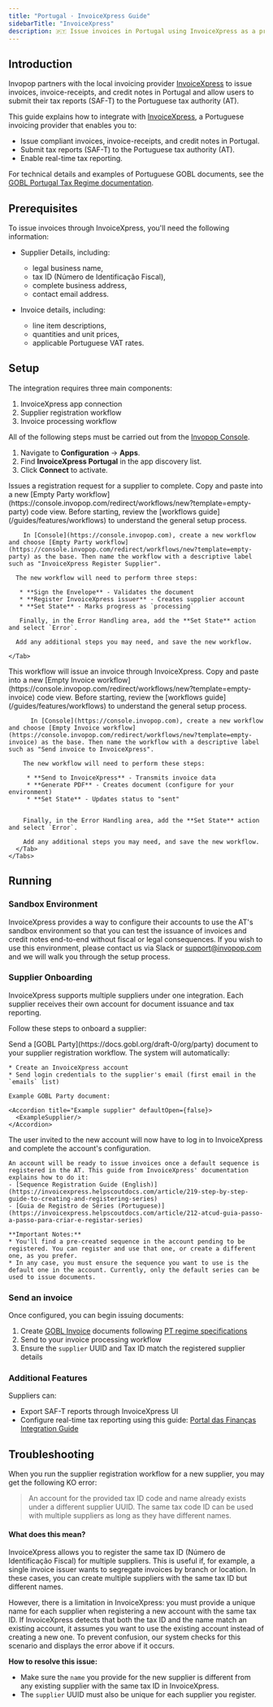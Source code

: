 ```yaml
---
title: "Portugal · InvoiceXpress Guide"
sidebarTitle: "InvoiceXpress"
description: 🇵🇹 Issue invoices in Portugal using InvoiceXpress as a provider.
---
```



## Introduction

Invopop partners with the local invoicing provider [InvoiceXpress](https://invoicexpress.com/) to issue invoices, invoice-receipts, and credit notes in Portugal and allow users to submit their tax reports (SAF-T) to the Portuguese tax authority (AT).

This guide explains how to integrate with [InvoiceXpress](https://invoicexpress.com/), a Portuguese invoicing provider that enables you to:

* Issue compliant invoices, invoice-receipts, and credit notes in Portugal.
* Submit tax reports (SAF-T) to the Portuguese tax authority (AT).
* Enable real-time tax reporting.

For technical details and examples of Portuguese GOBL documents, see the [GOBL Portugal Tax Regime documentation](https://github.com/invopop/gobl/blob/main/regimes/pt/README.md).

## Prerequisites
To issue invoices through InvoiceXpress, you'll need the following information:

* Supplier Details, including:
  * legal business name,
  * tax ID (Número de Identificação Fiscal),
  * complete business address,
  * contact email address.

* Invoice details, including:
  * line item descriptions,
  * quantities and unit prices,
  * applicable Portuguese VAT rates.

## Setup

The integration requires three main components:

1. InvoiceXpress app connection
2. Supplier registration workflow
3. Invoice processing workflow

All of the following steps must be carried out from the [Invopop Console](https://console.invopop.com).
<Steps>

<Step title="Connect InvoiceXpress App">

  1. Navigate to **Configuration** →  **Apps**.
  2. Find **InvoiceXpress Portugal** in the app discovery list.
  3. Click **Connect** to activate.

</Step>

<Step title="Configure the supplier registration workflow">
  <Tabs>
    <Tab title="Template">
      <Card iconType="duotone" title="InvoiceXpress register supplier workflow" icon="code-branch" href="https://console.invopop.com/redirect/workflows/new?template=pt-ix-register-supplier" cta="Add to my workspace">
      Issues a registration request for a supplier to complete.
      </Card>
    </Tab>
    <Tab title="Code">
      Copy and paste into a new [Empty Party workflow](https://console.invopop.com/redirect/workflows/new?template=empty-party) code view.
      <RegisterSupplier />
    </Tab>
    <Tab title="Build from scratch">
        Before starting, review the [workflows guide](/guides/features/workflows) to understand the general setup process.

        In [Console](https://console.invopop.com), create a new workflow and choose [Empty Party workflow](https://console.invopop.com/redirect/workflows/new?template=empty-party) as the base. Then name the workflow with a descriptive label such as "InvoiceXpress Register Supplier".

      The new workflow will need to perform three steps:

       * **Sign the Envelope** - Validates the document
       * **Register InvoiceXpress issuer** - Creates supplier account
       * **Set State** - Marks progress as `processing`

       Finally, in the Error Handling area, add the **Set State** action and select `Error`.

      Add any additional steps you may need, and save the new workflow.

    </Tab>
  </Tabs>
</Step>


<Step title="Prepare Invoice Workflow">
    <Tabs>
      <Tab title="Template">
        <Card iconType="duotone" title="InvoiceXpress issue invoice workflow" icon="code-branch" href="https://console.invopop.com/redirect/workflows/new?template=pt-ix-issue-invoice" cta="Add to my workspace">
        This workflow will issue an invoice through InvoiceXpress.
        </Card>
      </Tab>
      <Tab title="Code">
        Copy and paste into a new [Empty Invoice workflow](https://console.invopop.com/redirect/workflows/new?template=empty-invoice) code view.
        <IssueInvoice />
      </Tab>
      <Tab title="Build from scratch">
          Before starting, review the [workflows guide](/guides/features/workflows) to understand the general setup process.

          In [Console](https://console.invopop.com), create a new workflow and choose [Empty Invoice workflow](https://console.invopop.com/redirect/workflows/new?template=empty-invoice) as the base. Then name the workflow with a descriptive label such as "Send invoice to InvoiceXpress".

        The new workflow will need to perform these steps:

         * **Send to InvoiceXpress** - Transmits invoice data
         * **Generate PDF** - Creates document (configure for your environment)
         * **Set State** - Updates status to "sent"


        Finally, in the Error Handling area, add the **Set State** action and select `Error`.

        Add any additional steps you may need, and save the new workflow.
      </Tab>
    </Tabs>
  </Step>
</Steps>

## Running

### Sandbox Environment

InvoiceXpress provides a way to configure their accounts to use the AT's sandbox environment so that you can test the issuance of invoices and credit notes end-to-end without fiscal or legal consequences. If you wish to use this environment, please contact us via Slack or support@invopop.com and we will walk you through the setup process.

### Supplier Onboarding

InvoiceXpress supports multiple suppliers under one integration. Each supplier receives their own account for document issuance and tax reporting.

Follow these steps to onboard a supplier:

<Steps>
  <Step title="Submit Supplier Information">
    Send a [GOBL Party](https://docs.gobl.org/draft-0/org/party) document to your supplier registration workflow. The system will automatically:

    * Create an InvoiceXpress account
    * Send login credentials to the supplier's email (first email in the `emails` list)

    Example GOBL Party document:

    <Accordion title="Example supplier" defaultOpen={false}>
      <ExampleSupplier/>
    </Accordion>
  </Step>

  <Step title="Configure InvoiceXpress account">
    The user invited to the new account will now have to log in to InvoiceXpress and complete the account's configuration.

    An account will be ready to issue invoices once a default sequence is registered in the AT. This guide from InvoiceXpress' documentation explains how to do it:
    - [Sequence Registration Guide (English)](https://invoicexpress.helpscoutdocs.com/article/219-step-by-step-guide-to-creating-and-registering-series)
    - [Guia de Registro de Séries (Portuguese)](https://invoicexpress.helpscoutdocs.com/article/212-atcud-guia-passo-a-passo-para-criar-e-registar-series)

    **Important Notes:**
    * You'll find a pre-created sequence in the account pending to be registered. You can register and use that one, or create a different one, as you prefer.
    * In any case, you must ensure the sequence you want to use is the default one in the account. Currently, only the default series can be used to issue documents.
  </Step>
</Steps>

### Send an invoice
Once configured, you can begin issuing documents:

1. Create [GOBL Invoice](https://docs.gobl.org/draft-0/bill/invoice) documents following [PT regime specifications](https://github.com/invopop/gobl/blob/main/regimes/pt/README.md)
2. Send to your invoice processing workflow
3. Ensure the `supplier` UUID and Tax ID match the registered supplier details

### Additional Features

Suppliers can:
- Export SAF-T reports through InvoiceXpress UI
- Configure real-time tax reporting using this guide: [Portal das Finanças Integration Guide](https://invoicexpress.helpscoutdocs.com/article/92-como-crio-um-sub-utilizador-no-portal-das-financas)

## Troubleshooting

<AccordionGroup>

<Accordion title="Error: “An account for the provided tax ID code and name already exists…”">
When you run the supplier registration workflow for a new supplier, you may get the following KO error:

> An account for the provided tax ID code and name already exists under a different supplier UUID. The same tax code ID can be used with multiple suppliers as long as they have different names.

#### What does this mean?

InvoiceXpress allows you to register the same tax ID (Número de Identificação Fiscal) for multiple suppliers. This is useful if, for example, a single invoice issuer wants to segregate invoices by branch or location. In these cases, you can create multiple suppliers with the same tax ID but different names.

However, there is a limitation in InvoiceXpress: you must provide a unique name for each supplier when registering a new account with the same tax ID. If InvoiceXpress detects that both the tax ID and the name match an existing account, it assumes you want to use the existing account instead of creating a new one. To prevent confusion, our system checks for this scenario and displays the error above if it occurs.

**How to resolve this issue:**
- Make sure the `name` you provide for the new supplier is different from any existing supplier with the same tax ID in InvoiceXpress.
- The `supplier` UUID must also be unique for each supplier you register.
</Accordion>

</AccordionGroup>
